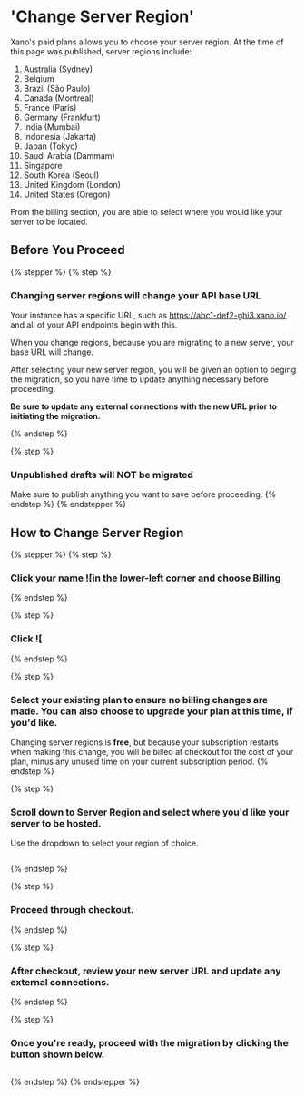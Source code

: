 # 'Change Server Region'

Xano's paid plans allows you to choose your server region. At the time of this page was published, server regions include:

1. Australia (Sydney)
2. Belgium
3. Brazil (São Paulo)
4. Canada (Montreal)
5. France (Paris)
6. Germany (Frankfurt)
7. India (Mumbai)
8. Indonesia (Jakarta)
9. Japan (Tokyo)
10. Saudi Arabia (Dammam)
11. Singapore
12. South Korea (Seoul)
13. United Kingdom (London)
14. United States (Oregon)

From the billing section, you are able to select where you would like your server to be located.

## Before You Proceed

{% stepper %}
{% step %}
### Changing server regions will change your API base URL

Your instance has a specific URL, such as https://abc1-def2-ghi3.xano.io/ and all of your API endpoints begin with this.

When you change regions, because you are migrating to a new server, your base URL will change.

After selecting your new server region, you will be given an option to beging the migration, so you have time to update anything necessary before proceeding.

<Warning>

**Be sure to update any external connections with the new URL prior to initiating the migration.**

</Warning>
{% endstep %}

{% step %}
### Unpublished drafts will NOT be migrated

Make sure to publish anything you want to save before proceeding.
{% endstep %}
{% endstepper %}



## How to Change Server Region

{% stepper %}
{% step %}
### Click your name ![[](<../../.gitbook/assets/CleanShot 2025-02-06 at 05.41.23.png>)in the lower-left corner and choose Billing


{% endstep %}

{% step %}
### Click ![[](<../../.gitbook/assets/CleanShot 2025-02-06 at 05.42.01.png>)


{% endstep %}

{% step %}
### Select your existing plan to ensure no billing changes are made. You can also choose to upgrade your plan at this time, if you'd like.

Changing server regions is **free**, but because your subscription restarts when making this change, you will be billed at checkout for the cost of your plan, minus any unused time on your current subscription period.
{% endstep %}

{% step %}
### Scroll down to Server Region and select where you'd like your server to be hosted.

Use the dropdown to select your region of choice.

<figure><img src="../..//assets/CleanShot 2025-02-06 at 05.44.54.png" alt="" /><figcaption></figcaption></figure>
{% endstep %}

{% step %}
### Proceed through checkout.


{% endstep %}

{% step %}
### After checkout, review your new server URL and update any external connections.


{% endstep %}

{% step %}
### Once you're ready, proceed with the migration by clicking the button shown below.

<figure><img src="../..//assets/image (82).png" alt="" /><figcaption></figcaption></figure>
{% endstep %}
{% endstepper %}